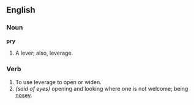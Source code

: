 ==English==

===Noun===
'''pry'''
# A lever; also, leverage.

===Verb===
{{en-infl-reg-consonant-y|pr|y}}
# To use leverage to open or widen.
# ''(said of eyes)'' opening and looking where one is not welcome; being [[nosey]].